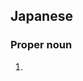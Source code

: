==Japanese==
{{ja-kanjitab|かん|いち}}

===Proper noun===
{{ja-pos|かんいち|proper}}

# {{given name|male|lang=ja|sort=かんいち}}